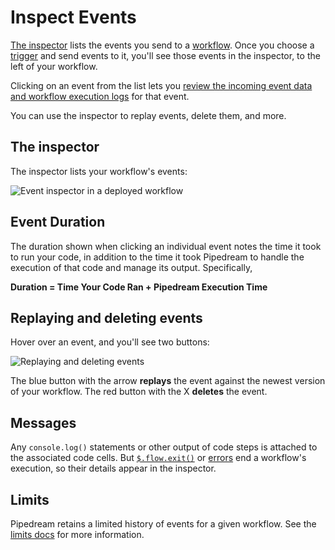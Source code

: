 
# Inspect Events

<VideoPlayer src="https://www.youtube.com/embed/vaOKKhBLqlE" title="Diving into the workflow inspector" />

[The inspector](#the-inspector) lists the events you send to a [workflow](/core/workflows/). Once you choose a [trigger](/core/workflows/triggers/) and send events to it, you'll see those events in the inspector, to the left of your workflow.

Clicking on an event from the list lets you [review the incoming event data and workflow execution logs](/core/workflows/triggers/#examining-event-data) for that event.

You can use the inspector to replay events, delete them, and more.

## The inspector

The inspector lists your workflow's events:

![Event inspector in a deployed workflow](https://res.cloudinary.com/pipedreamin/image/upload/v1648759565/docs/components/CleanShot_2022-03-31_at_16.45.52_vwwhaj.png)

## Event Duration

The duration shown when clicking an individual event notes the time it took to run your code, in addition to the time it took Pipedream to handle the execution of that code and manage its output. Specifically,

**Duration = Time Your Code Ran + Pipedream Execution Time**

## Replaying and deleting events

Hover over an event, and you'll see two buttons:

![Replaying and deleting events](https://res.cloudinary.com/pipedreamin/image/upload/v1648759778/docs/components/CleanShot_2022-03-31_at_16.49.24_ska5vo.gif)

The blue button with the arrow **replays** the event against the newest version of your workflow. The red button with the X **deletes** the event.

## Messages

Any `console.log()` statements or other output of code steps is attached to the associated code cells. But [`$.flow.exit()`](/core/workflows/code/nodejs/#ending-a-workflow-early) or [errors](/core/workflows/code/nodejs/#errors) end a workflow's execution, so their details appear in the inspector.

## Limits

Pipedream retains a limited history of events for a given workflow. See the [limits docs](/core/limits/#event-history) for more information.
